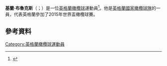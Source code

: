 '''基蘭·布魯克斯'''（{{lang-en|Kieran Brookes}}；{{bd|1990年|8月29日}}）是一位[[英格蘭|英格蘭]][[橄欖球|橄欖球]]運動員<ref>{{cite web|url=http://www.thisisstaffordshire.co.uk/sport/Rugby-Hall-joins-Newcastle-Falcons/article-2179864-detail/article.html |title=James Hall joins Newcastle Falcons | Rugby | Stoke and Staffordshire sport |publisher=This is Staffordshire |date=2010-05-20 |accessdate=2012-07-05}}</ref>。他是[[英格蘭國家橄欖球隊|英格蘭國家橄欖球隊]]的一員，代表英格蘭參加了2015年世界盃橄欖球賽。
==參考資料==
{{Reflist}}
[[Category:英格蘭橄欖球運動員|Category:英格蘭橄欖球運動員]]